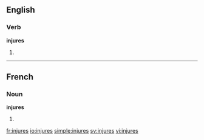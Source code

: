 ==English==

===Verb===
'''injures'''

# {{third-person singular of|[[injure]]}}

----

==French==

===Noun===
'''injures''' {{f}}

# {{plural of|[[injure]]|lang=fr}}

[[fr:injures]]
[[io:injures]]
[[simple:injures]]
[[sv:injures]]
[[vi:injures]]